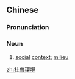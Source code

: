 {{also|社会环境}}
==Chinese==
{{zh-forms|s=社会环境|type=22}}

===Pronunciation===
{{zh-pron
|m=shèhuì huánjìng
|c=se5 wui6-2 waan4 ging2
|cat=n
}}

===Noun===
{{zh-noun}}

# [[social]] [[context]]; [[milieu]]

[[zh:社會環境]]